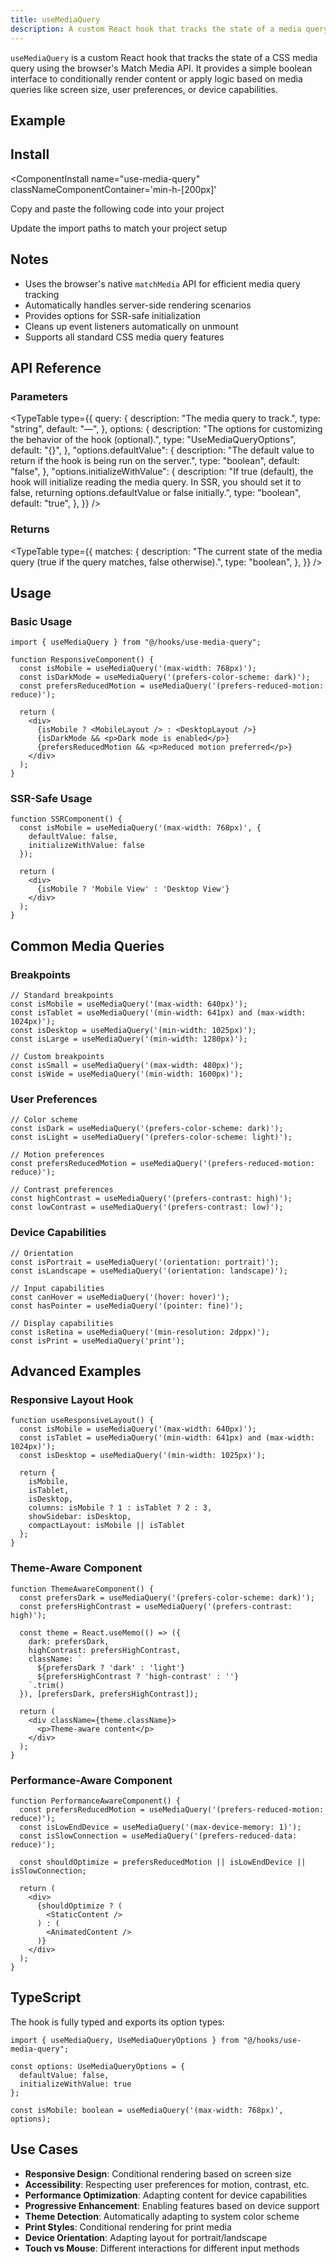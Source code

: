 ```yaml
---
title: useMediaQuery
description: A custom React hook that tracks the state of a media query using the Match Media API.
---
```


`useMediaQuery` is a custom React hook that tracks the state of a CSS media query using the browser's Match Media API. It provides a simple boolean interface to conditionally render content or apply logic based on media queries like screen size, user preferences, or device capabilities.

## Example

<ComponentPreview
  name="use-media-query-ex-01"
  classNameComponentContainer='min-h-[800px]'
/>

## Install
<ComponentInstall
  name="use-media-query"
  classNameComponentContainer='min-h-[200px]'
>
<CLIInstall  name="use-media-query"   />

<ManualInstall>

<Steps>

<Step>

Copy and paste the following code into your project

</Step>

<ComponentSource name="use-media-query"/>

<Step>

Update the import paths to match your project setup

</Step>

</Steps>

</ManualInstall>

</ComponentInstall>

## Notes
- Uses the browser's native `matchMedia` API for efficient media query tracking
- Automatically handles server-side rendering scenarios
- Provides options for SSR-safe initialization
- Cleans up event listeners automatically on unmount
- Supports all standard CSS media query features

## API Reference

### Parameters
<TypeTable
  type={{
    query: {
      description: "The media query to track.",
      type: "string",
      default: "—",
    },
    options: {
      description: "The options for customizing the behavior of the hook (optional).",
      type: "UseMediaQueryOptions",
      default: "{}",
    },
    "options.defaultValue": {
      description: "The default value to return if the hook is being run on the server.",
      type: "boolean",
      default: "false",
    },
    "options.initializeWithValue": {
      description: "If true (default), the hook will initialize reading the media query. In SSR, you should set it to false, returning options.defaultValue or false initially.",
      type: "boolean",
      default: "true",
    },
  }}
/>

### Returns
<TypeTable
  type={{
    matches: {
      description: "The current state of the media query (true if the query matches, false otherwise).",
      type: "boolean",
    },
  }}
/>

## Usage

### Basic Usage

```tsx
import { useMediaQuery } from "@/hooks/use-media-query";

function ResponsiveComponent() {
  const isMobile = useMediaQuery('(max-width: 768px)');
  const isDarkMode = useMediaQuery('(prefers-color-scheme: dark)');
  const prefersReducedMotion = useMediaQuery('(prefers-reduced-motion: reduce)');

  return (
    <div>
      {isMobile ? <MobileLayout /> : <DesktopLayout />}
      {isDarkMode && <p>Dark mode is enabled</p>}
      {prefersReducedMotion && <p>Reduced motion preferred</p>}
    </div>
  );
}
```

### SSR-Safe Usage

```tsx
function SSRComponent() {
  const isMobile = useMediaQuery('(max-width: 768px)', {
    defaultValue: false,
    initializeWithValue: false
  });

  return (
    <div>
      {isMobile ? 'Mobile View' : 'Desktop View'}
    </div>
  );
}
```

## Common Media Queries

### Breakpoints

```tsx
// Standard breakpoints
const isMobile = useMediaQuery('(max-width: 640px)');
const isTablet = useMediaQuery('(min-width: 641px) and (max-width: 1024px)');
const isDesktop = useMediaQuery('(min-width: 1025px)');
const isLarge = useMediaQuery('(min-width: 1280px)');

// Custom breakpoints
const isSmall = useMediaQuery('(max-width: 480px)');
const isWide = useMediaQuery('(min-width: 1600px)');
```

### User Preferences

```tsx
// Color scheme
const isDark = useMediaQuery('(prefers-color-scheme: dark)');
const isLight = useMediaQuery('(prefers-color-scheme: light)');

// Motion preferences
const prefersReducedMotion = useMediaQuery('(prefers-reduced-motion: reduce)');

// Contrast preferences
const highContrast = useMediaQuery('(prefers-contrast: high)');
const lowContrast = useMediaQuery('(prefers-contrast: low)');
```

### Device Capabilities

```tsx
// Orientation
const isPortrait = useMediaQuery('(orientation: portrait)');
const isLandscape = useMediaQuery('(orientation: landscape)');

// Input capabilities
const canHover = useMediaQuery('(hover: hover)');
const hasPointer = useMediaQuery('(pointer: fine)');

// Display capabilities
const isRetina = useMediaQuery('(min-resolution: 2dppx)');
const isPrint = useMediaQuery('print');
```

## Advanced Examples

### Responsive Layout Hook

```tsx
function useResponsiveLayout() {
  const isMobile = useMediaQuery('(max-width: 640px)');
  const isTablet = useMediaQuery('(min-width: 641px) and (max-width: 1024px)');
  const isDesktop = useMediaQuery('(min-width: 1025px)');

  return {
    isMobile,
    isTablet,
    isDesktop,
    columns: isMobile ? 1 : isTablet ? 2 : 3,
    showSidebar: isDesktop,
    compactLayout: isMobile || isTablet
  };
}
```

### Theme-Aware Component

```tsx
function ThemeAwareComponent() {
  const prefersDark = useMediaQuery('(prefers-color-scheme: dark)');
  const prefersHighContrast = useMediaQuery('(prefers-contrast: high)');
  
  const theme = React.useMemo(() => ({
    dark: prefersDark,
    highContrast: prefersHighContrast,
    className: `
      ${prefersDark ? 'dark' : 'light'}
      ${prefersHighContrast ? 'high-contrast' : ''}
    `.trim()
  }), [prefersDark, prefersHighContrast]);

  return (
    <div className={theme.className}>
      <p>Theme-aware content</p>
    </div>
  );
}
```

### Performance-Aware Component

```tsx
function PerformanceAwareComponent() {
  const prefersReducedMotion = useMediaQuery('(prefers-reduced-motion: reduce)');
  const isLowEndDevice = useMediaQuery('(max-device-memory: 1)');
  const isSlowConnection = useMediaQuery('(prefers-reduced-data: reduce)');

  const shouldOptimize = prefersReducedMotion || isLowEndDevice || isSlowConnection;

  return (
    <div>
      {shouldOptimize ? (
        <StaticContent />
      ) : (
        <AnimatedContent />
      )}
    </div>
  );
}
```

## TypeScript

The hook is fully typed and exports its option types:

```tsx
import { useMediaQuery, UseMediaQueryOptions } from "@/hooks/use-media-query";

const options: UseMediaQueryOptions = {
  defaultValue: false,
  initializeWithValue: true
};

const isMobile: boolean = useMediaQuery('(max-width: 768px)', options);
```

## Use Cases

- **Responsive Design**: Conditional rendering based on screen size
- **Accessibility**: Respecting user preferences for motion, contrast, etc.
- **Performance Optimization**: Adapting content for device capabilities
- **Progressive Enhancement**: Enabling features based on device support
- **Theme Detection**: Automatically adapting to system color scheme
- **Print Styles**: Conditional rendering for print media
- **Device Orientation**: Adapting layout for portrait/landscape
- **Touch vs Mouse**: Different interactions for different input methods

